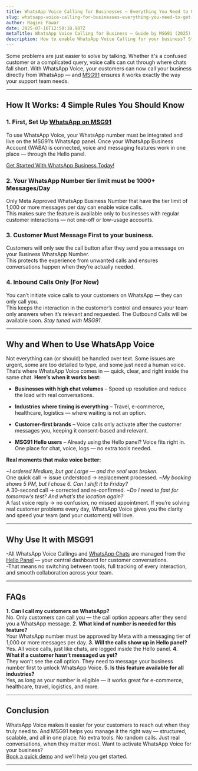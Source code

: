 ```yaml
---
title: WhatsApp Voice Calling for Businesses – Everything You Need to Get Started
slug: whatsapp-voice-calling-for-businesses-everything-you-need-to-get-started
author: Ragini Pawar
date: 2025-07-16T12:50:18.987Z
metaTitle: WhatsApp Voice Calling for Business – Guide by MSG91 (2025)
description: How to enable WhatsApp Voice Calling for your business? Step-by-step guide to set up, use, and manage WhatsApp voice calls with MSG91’s Hello panel.
---
```


Some problems are just easier to solve by talking. Whether it's a confused customer or a complicated query, voice calls can cut through where chats fall short. With WhatsApp Voice, your customers can now call your business directly from WhatsApp — and [MSG91](https://msg91.com/) ensures it works exactly the way your support team needs.

---

## **How It Works: 4 Simple Rules You Should Know**

### **1\. First, Set Up [WhatsApp on MSG91](https://msg91.com/whatsapp)**

To use WhatsApp Voice, your WhatsApp number must be integrated and live on the MSG91’s WhatsApp panel.  Once your WhatsApp Business Account (WABA) is connected, voice and messaging features work in one place — through the Hello panel.

[Get Started With WhatsApp Business Today\!](https://msg91.com/help/whatsapp/how-to-begin-with-whatsapp)

### **2\. Your WhatsApp Number tier limit must be 1000+ Messages/Day**

Only Meta Approved WhatsApp Business Number that have the tier limit of 1,000 or more messages per day can enable voice calls.  
 This makes sure the feature is available only to businesses with regular customer interactions — not one-off or low-usage accounts.

### **3\. Customer Must Message First to your business.**

Customers will only see the call button after they send you a message on your Business WhatsApp Number.  
This protects the experience from unwanted calls and ensures conversations happen when they’re actually needed.

### **4\. Inbound Calls Only (For Now)**

You can’t initiate voice calls to your customers on WhatsApp — they can only call you.  
 This keeps the interaction in the customer’s control and ensures your team only answers when it’s relevant and requested. 
<span/>
The Outbound Calls will be available soon. *Stay tuned with MSG91.* 

---

## **Why and When to Use WhatsApp Voice**

Not everything can (or should) be handled over text. Some issues are urgent, some are too detailed to type, and some just need a human voice. That’s where WhatsApp Voice comes in — quick, clear, and right inside the same chat.
<span/>
**Here’s when it works best:**

* **Businesses with high chat volumes** – Speed up resolution and reduce the load with real conversations.

* **Industries where timing is everything** – Travel, e-commerce, healthcare, logistics — where waiting is not an option.

* **Customer-first brands** – Voice calls only activate after the customer messages you, keeping it consent-based and relevant.

* **MSG91 Hello users** – Already using the Hello panel? Voice fits right in. One place for chat, voice, logs — no extra tools needed.

**Real moments that make voice better:**

*\~I ordered Medium, but got Large — and the seal was broken.*  
 One quick call → issue understood → replacement processed.
<span/>
*\~My booking shows 5 PM, but I chose 6\. Can I shift it to Friday?*  
 A 30-second call → corrected and re-confirmed.
<span/>
*\~Do I need to fast for tomorrow’s test? And what’s the location again?*  
 A fast voice reply → no confusion, no missed appointment.
<span/>
If you’re solving real customer problems every day, WhatsApp Voice gives you the clarity and speed your team (and your customers) will love.

---

## **Why Use It with MSG91**

\-All WhatsApp Voice Callings  and [WhatsApp Chats](https://msg91.com/whatsapp) are managed from the [Hello Panel](https://msg91.com/hello) — your central dashboard for customer conversations.  
<span/>
\-That means no switching between tools, full tracking of every interaction, and smooth collaboration across your team.

---

## **FAQs**

**1\. Can I call my customers on WhatsApp?**  
 No. Only customers can call you — the call option appears after they send you a WhatsApp message.
<span/>
**2\. What kind of number is needed for this feature?**  
Your WhatsApp number must be approved by Meta with a messaging tier of 1,000 or more messages per day.
<span/>
**3\. Will the calls show up in Hello panel?**  
 Yes. All voice calls, just like chats, are logged inside the Hello panel.
<span/>
**4\. What if a customer hasn’t messaged us yet?**  
 They won’t see the call option. They need to message your business number first to unlock WhatsApp Voice.
<span/>
**5\. Is this feature available for all industries?**  
 Yes, as long as your number is eligible — it works great for e-commerce, healthcare, travel, logistics, and more.

---

## **Conclusion**

WhatsApp Voice makes it easier for your customers to reach out when they truly need to. And MSG91 helps you manage it the right way — structured, scalable, and all in one place.
<span/>
No extra tools. No random calls. Just real conversations, when they matter most.
<span/>
Want to activate WhatsApp Voice for your business?  
 [Book a quick demo](https://calendly.com/d/y3n-29s-29h) and we’ll help you get started.

---

